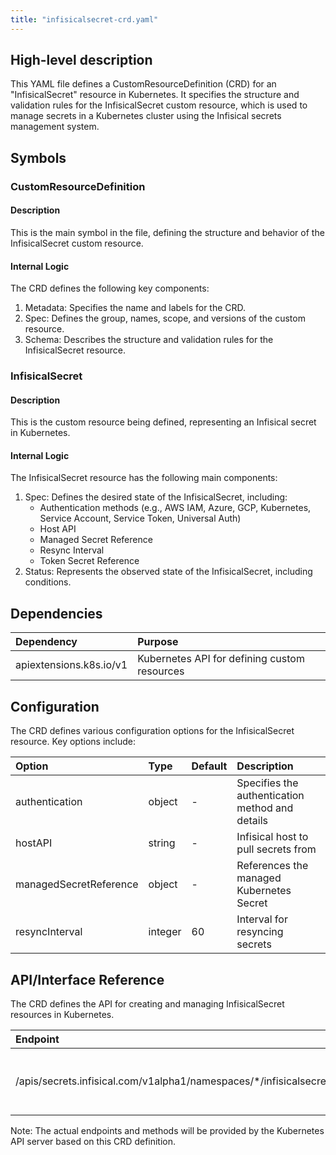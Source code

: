 ```yaml
---
title: "infisicalsecret-crd.yaml"
---
```


## High-level description
This YAML file defines a CustomResourceDefinition (CRD) for an "InfisicalSecret" resource in Kubernetes. It specifies the structure and validation rules for the InfisicalSecret custom resource, which is used to manage secrets in a Kubernetes cluster using the Infisical secrets management system.

## Symbols

### CustomResourceDefinition
#### Description
This is the main symbol in the file, defining the structure and behavior of the InfisicalSecret custom resource.

#### Internal Logic
The CRD defines the following key components:
1. Metadata: Specifies the name and labels for the CRD.
2. Spec: Defines the group, names, scope, and versions of the custom resource.
3. Schema: Describes the structure and validation rules for the InfisicalSecret resource.

### InfisicalSecret
#### Description
This is the custom resource being defined, representing an Infisical secret in Kubernetes.

#### Internal Logic
The InfisicalSecret resource has the following main components:
1. Spec: Defines the desired state of the InfisicalSecret, including:
   - Authentication methods (e.g., AWS IAM, Azure, GCP, Kubernetes, Service Account, Service Token, Universal Auth)
   - Host API
   - Managed Secret Reference
   - Resync Interval
   - Token Secret Reference
2. Status: Represents the observed state of the InfisicalSecret, including conditions.

## Dependencies
| Dependency | Purpose |
|:-----------|:--------|
| apiextensions.k8s.io/v1 | Kubernetes API for defining custom resources |

## Configuration
The CRD defines various configuration options for the InfisicalSecret resource. Key options include:

| Option | Type | Default | Description |
|:-------|:-----|:--------|:------------|
| authentication | object | - | Specifies the authentication method and details |
| hostAPI | string | - | Infisical host to pull secrets from |
| managedSecretReference | object | - | References the managed Kubernetes Secret |
| resyncInterval | integer | 60 | Interval for resyncing secrets |

## API/Interface Reference
The CRD defines the API for creating and managing InfisicalSecret resources in Kubernetes.

| Endpoint | Method | Request | Response | Description |
|:---------|:-------|:--------|:---------|:------------|
| /apis/secrets.infisical.com/v1alpha1/namespaces/*/infisicalsecrets | POST, GET, etc. | InfisicalSecret object | InfisicalSecret object | Create, read, update, delete InfisicalSecret resources |

Note: The actual endpoints and methods will be provided by the Kubernetes API server based on this CRD definition.